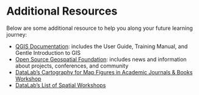# Additional Resources
Below are some additional resource to help you along your future learning journey: 

 * [QGIS Documentation](https://qgis.org/en/docs/index.html): includes the User Guide, Training Manual, and Gentle Introduction to GIS
 * [Open Source Geospatial Foundation](https://www.osgeo.org/): includes news and information about projects, conferences, and community
 * [DataLab's Cartography for Map Figures in Academic Journals & Books Workshop](https://github.com/MicheleTobias/Workshop-Cartography-Journal-Figures)
 * [DataLab's List of Spatial Workshops](https://ucdavisdatalab.github.io/workshop_index/#gis)


